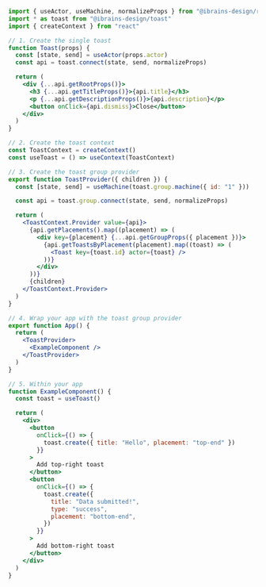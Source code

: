 ```jsx
import { useActor, useMachine, normalizeProps } from "@ibrains-design/react"
import * as toast from "@ibrains-design/toast"
import { createContext } from "react"

// 1. Create the single toast
function Toast(props) {
  const [state, send] = useActor(props.actor)
  const api = toast.connect(state, send, normalizeProps)

  return (
    <div {...api.getRootProps()}>
      <h3 {...api.getTitleProps()}>{api.title}</h3>
      <p {...api.getDescriptionProps()}>{api.description}</p>
      <button onClick={api.dismiss}>Close</button>
    </div>
  )
}

// 2. Create the toast context
const ToastContext = createContext()
const useToast = () => useContext(ToastContext)

// 3. Create the toast group provider
export function ToastProvider({ children }) {
  const [state, send] = useMachine(toast.group.machine({ id: "1" }))

  const api = toast.group.connect(state, send, normalizeProps)

  return (
    <ToastContext.Provider value={api}>
      {api.getPlacements().map((placement) => (
        <div key={placement} {...api.getGroupProps({ placement })}>
          {api.getToastsByPlacement(placement).map((toast) => (
            <Toast key={toast.id} actor={toast} />
          ))}
        </div>
      ))}
      {children}
    </ToastContext.Provider>
  )
}

// 4. Wrap your app with the toast group provider
export function App() {
  return (
    <ToastProvider>
      <ExampleComponent />
    </ToastProvider>
  )
}

// 5. Within your app
function ExampleComponent() {
  const toast = useToast()

  return (
    <div>
      <button
        onClick={() => {
          toast.create({ title: "Hello", placement: "top-end" })
        }}
      >
        Add top-right toast
      </button>
      <button
        onClick={() => {
          toast.create({
            title: "Data submitted!",
            type: "success",
            placement: "bottom-end",
          })
        }}
      >
        Add bottom-right toast
      </button>
    </div>
  )
}
```
